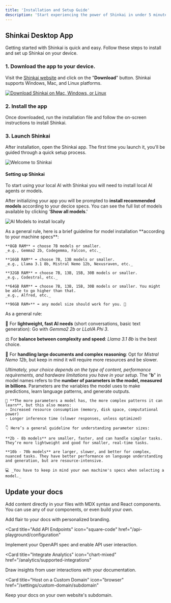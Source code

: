 ```yaml
---
title: 'Installation and Setup Guide'
description: 'Start experiencing the power of Shinkai in under 5 minutes'
---
```


## Shinkai Desktop App
Getting started with Shinkai is quick and easy. Follow these steps to install and set up Shinkai on your device.

### 1. Download the app to your device. 
Visit the [Shinkai website](https://www.shinkai.com/) and click on the "**Download**" button. Shinkai supports Windows, Mac, and Linux platforms.

[![Download Shinkai on Mac, Windows, or Linux](/images/download.png)](https://www.shinkai.com/)

### 2. Install the app
Once downloaded, run the installation file and follow the on-screen instructions to install Shinkai.

### 3. Launch Shinkai
After installation, open the Shinkai app. The first time you launch it, you'll be guided through a quick setup process.

![Welcome to Shinkai](/images/welcome.svg)



#### Setting up Shinkai
To start using your local AI with Shinkai you will need to install local AI agents or models. 

After initializing your app you will be prompted to **install recommended models** according to your decice specs. You can see the full list of models available by clicking '**Show all models**.'

![AI Models to install locally](/images/models-setup.png)




<AccordionGroup>

<Accordion icon="robot" title="AI model guideline according to your RAM">
  As a general rule, here is a brief guideline for model installation **according to your machine specs**: 

    **8GB RAM** ➡ choose 7B models or smaller.
    _e.g., Gemma2 2b, Codegemma, Falcon, etc._

    **16GB RAM** ➡ choose 7B, 13B models or smaller.
    _e.g., Llama 3.1 8b, Mistral Nemo 12b, Nexusraven, etc._

    **32GB RAM** ➡ choose 7B, 13B, 15B, 30B models or smaller.
    _e.g., Codestral, etc._

    **64GB RAM** ➡ choose 7B, 13B, 15B, 30B models or smaller. You might be able to go higher than that.
    _e.g., Alfred, etc._

    **96GB RAM+** ➡ any model size should work for you. 🦾
</Accordion>
<Accordion icon="laptop" title="Which AI model should I install?">
  As a general rule: 
  
  👟 For **lightweight, fast AI needs** (short conversations, basic text generation): Go with _Gemma2 2b_ or _LLaVA Phi 3_.
  
  ⚖️  For **balance between complexity and speed**: _Llama 3.1 8b_ is the best choice.
  
  🧠  For **handling large documents and complex reasoning**: Opt for _Mistral Nemo 12b_, but keep in mind it will require more resources and be slower.

  _Ultimately, your choice depends on the type of content, performance requirements, and hardware limitations you have in your setup._
</Accordion>
<Accordion icon="book-open" title="Understanding the 'b' in model names">
  The "**b**" in model names refers to the **number of parameters in the model, measured in billions**. Parameters are the variables the model uses to make predictions, learn language patterns, and generate outputs.

    👀 **The more parameters a model has, the more complex patterns it can learn**, but this also means:
    - Increased resource consumption (memory, disk space, computational power)
    - Longer inference time (slower responses, unless optimized)

    👇 Here’s a general guideline for understanding parameter sizes:

    **2b - 8b models** are smaller, faster, and can handle simpler tasks. They’re more lightweight and good for smaller, real-time tasks.

    **10b - 70b models** are larger, slower, and better for complex, nuanced tasks. They have better performance on language understanding and generation, but are resource-intensive.

    💻 _You have to keep in mind your own machine's specs when selecting a model._
</Accordion>

</AccordionGroup>

## Update your docs

Add content directly in your files with MDX syntax and React components. You can use any of our components, or even build your own.

<CardGroup>

<Card title="Style Your Docs" icon="paintbrush" href="/settings/global">
  Add flair to your docs with personalized branding.
</Card>

<Card
  title="Add API Endpoints"
  icon="square-code"
  href="/api-playground/configuration"
>
  Implement your OpenAPI spec and enable API user interaction.
</Card>

<Card
  title="Integrate Analytics"
  icon="chart-mixed"
  href="/analytics/supported-integrations"
>
  Draw insights from user interactions with your documentation.
</Card>

<Card
  title="Host on a Custom Domain"
  icon="browser"
  href="/settings/custom-domain/subdomain"
>
  Keep your docs on your own website's subdomain.
</Card>

</CardGroup>
